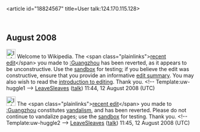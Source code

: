 <article id="18824567" title=User talk:124.170.115.128>
	<talkpage id="18824567" title="User talk:124.170.115.128">
== August 2008 ==

[[Image:Information.png|25px]] Welcome to Wikipedia. The &lt;span class=&quot;plainlinks&quot;&gt;[http://en.wikipedia.org/wiki/Guangzhou?diff=231434264 recent edit]&lt;/span&gt; you made to [[:Guangzhou]] has been reverted, as it appears to be unconstructive. Use the [[Wikipedia:Sandbox|sandbox]] for testing; if you believe the edit was constructive, ensure that you provide an informative [[Help:Edit summary|edit summary]]. You may also wish to read the [[Wikipedia:Introduction|introduction to editing]]. Thank you. &lt;!-- Template:uw-huggle1 --&gt; [[User:LeaveSleaves|LeaveSleaves]] ([[User talk:LeaveSleaves|talk]]) 11:44, 12 August 2008 (UTC)

[[Image:Information.png|25px]] The &lt;span class=&quot;plainlinks&quot;&gt;[http://en.wikipedia.org/wiki/Guangzhou?diff=231434432 recent edit]&lt;/span&gt; you made to [[:Guangzhou]] constitutes [[Wikipedia:Vandalism|vandalism]], and has been reverted. Please do not continue to vandalize pages; use the [[Wikipedia:Sandbox|sandbox]] for testing. Thank you. &lt;!-- Template:uw-huggle2 --&gt; [[User:LeaveSleaves|LeaveSleaves]] ([[User talk:LeaveSleaves|talk]]) 11:45, 12 August 2008 (UTC)
	</talkpage>
</article>